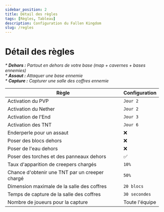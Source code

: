 ```yaml
---
sidebar_position: 2
title: Détail des règles
tags: [Règles, Tableau]
description: Configuration du Fallen Kingdom
slug: /regles
---
```


# Détail des règles

_* **Dehors :** Partout en dehors de votre base (map + cavernes + bases ennemies)_<br/>
_* **Assaut :** Attaquer une base ennemie_<br/>
_* **Capture :** Capturer une salle des coffres ennemie_

| Règle | Configuration |
|---|---|
| Activation du PVP | `Jour 2` |
| Activation du Nether | `Jour 2` |
| Activation de l'End | `Jour 3` |
| Activation des TNT | `Jour 6` |
| Enderperle pour un assaut | ❌ |
| Poser des blocs dehors | ❌ |
| Poser de l'eau dehors | ❌ |
| Poser des torches et des panneaux dehors | ✅ |
| Taux d'apparition de creepers chargés | `10%` |
| Chance d'obtenir une TNT par un creeper chargé | `50%` |
| Dimension maximale de la salle des coffres | `20 blocs` |
| Temps de capture de la salle des coffres | `30 secondes` |
| Nombre de joueurs pour la capture | Toute l'équipe |